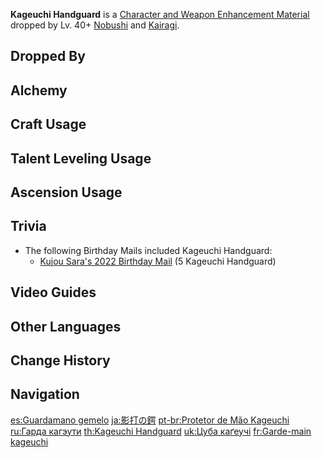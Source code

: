 {{Item Infobox
|id           = 112045
|image        = Item Kageuchi Handguard.png
|type         = Character and Weapon Enhancement Materials
|group        = Nobushi Handguards
|group2       = General Enemy Drops
|invCategory  = Character Development Items
|quality      = 2
|description  = A handguard mounded upon a sword of some distinction.<br />Inazuma has a long tradition of sword-making. When making swords, smiths will often make several different weapons at once, before choosing from among them the "shinuchi," or the best weapon, while the others are known as "kageuchi."
|source1      = Dropped by Lv. 40+ [[Nobushi]]
|source2      = Dropped by Lv. 40+ [[Kairagi]]
|source3      = [[Crafting]]
}}
'''Kageuchi Handguard'''{{Lang|ja=影打の鍔|ja_rm=Kageuchi no Tsuba}} is a [[Character and Weapon Enhancement Material]] dropped by Lv. 40+ [[Nobushi]] and [[Kairagi]].

==Dropped By==
{{Dropped By|level=40}}

==Alchemy==
{{Recipe
|type = Crafting
|Old Handguard = 3
|Mora = 25
|sort = Old Handguard;Mora
}}

==Craft Usage==
{{Craft Usage}}

==Talent Leveling Usage==
{{Talent Leveling Usage}}

==Ascension Usage==
{{Ascension Usage}}

==Trivia==
* The following Birthday Mails included Kageuchi Handguard:
** [[Mail/My_Wish..._(2022-07-14)|Kujou Sara's 2022 Birthday Mail]] (5 Kageuchi Handguard)

==Video Guides==
{{EVT
|video1   = https://youtu.be/Je7i-dnIyjo
|caption1 = Farm Guide

|video2  = https://youtu.be/bf10VHw0VEo
|caption2 = All Nobushi Farming Guide (Timestamps + picture routes)
}}


==Other Languages==
{{Other Languages
|en      = Kageuchi Handguard
|zhs     = 影打刀镡
|zhs_rm  = Yǐngdǎ Dāoxín
|zht     = 影打刀鐔
|zht_rm  = Yǐngdǎ Dāoxín
|zh_tl   = Kageuchi Handguard
|ja      = 影打の鍔
|ja_rm   = Kageuchi no Tsuba
|ja_tl   = Shadow Strike Handguard
|ko      = 카게우치 코등이
|ko_rm   = Kageuchi Kodeung'i
|ko_tl   = Kageuchi Sword-guard
|es      = Guardamano gemelo
|es_tl   = Twin Handguard
|fr      = Garde-main kageuchi
|fr_tl   = Kageuchi Handguard
|ru      = Гарда кагэути
|ru_tl   = Kageuchi Handguard
|th      = Kageuchi Handguard
|vi      = Kiếm Cách Bản Sao
|vi_tl   = 
|de      = Kageuchi-Handschutz
|de_tl   = Kageuchi Handguard
|id      = Kageuchi Handguard
|pt      = Protetor de Mão Kageuchi
|pt_tl   = 
|tr      = Kageuchi Balçağı
|tr_tl   = 
|it      = Paramano kageuchi
|it_tl   = 
}}

==Change History==
{{Change History|2.0}}

==Navigation==
{{Development Item Navbox|Character and Weapon Enhancement Materials}}

[[es:Guardamano gemelo]]
[[ja:影打の鍔]]
[[pt-br:Protetor de Mão Kageuchi]]
[[ru:Гарда кагэути]]
[[th:Kageuchi Handguard]]
[[uk:Цуба каґеучі]]
[[fr:Garde-main kageuchi]]
